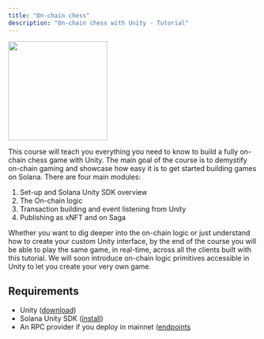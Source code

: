 ```yaml
---
title: "On-chain chess"
description: "On-chain chess with Unity - Tutorial"
---
```


<img height="200" src="/images/chess_speedup.gif" />

This course will teach you everything you need to know to build a fully on-chain chess game with Unity. The main goal of the course is to demystify on-chain gaming and showcase how easy it is to get started building games on Solana. There are four main modules:

1. Set-up and Solana Unity SDK overview
2. The On-chain logic
3. Transaction building and event listening from Unity
4. Publishing as xNFT and on Saga

Whether you want to dig deeper into the on-chain logic or just understand how to create your custom Unity interface, by the end of the course you will be able to play the same game, in real-time, across all the clients built with this tutorial.
We will soon introduce on-chain logic primitives accessible in Unity to let you create your very own game.

## Requirements

- Unity ([download](https://docs.unity3d.com/560/Documentation/Manual/InstallingUnity.html))
- Solana Unity SDK ([install](https://solana.unity-sdk.gg/docs/installation))
- An RPC provider if you deploy in mainnet ([endpoints](<(https://www.helius.dev/)>)
